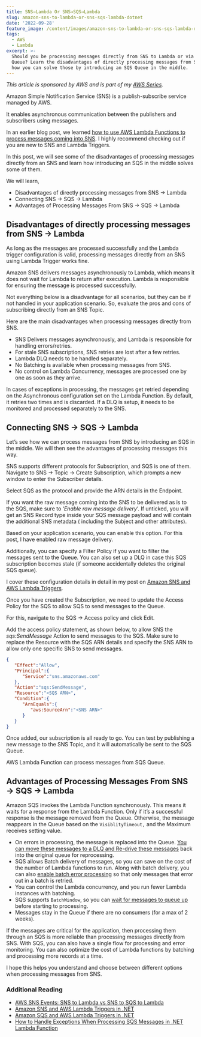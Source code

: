 ```yaml
---
title: SNS→Lambda Or SNS→SQS→Lambda
slug: amazon-sns-to-lambda-or-sns-sqs-lambda-dotnet
date: '2022-09-28'
feature_image: /content/images/amazon-sns-to-lambda-or-sns-sqs-lambda-dotnet.jpg
tags:
  - AWS
  - Lambda
excerpt: >-
  Should you be processing messages directly from SNS to Lambda or via an SQS
  Queue? Learn the disadvantages of directly processing messages from SNS and
  how you can solve those by introducing an SQS Queue in the middle.
---
```

_This article is sponsored by AWS and is part of my [AWS Series](/blog/tag/aws/)._

Amazon Simple Notification Service (SNS) is a publish-subscribe service managed by AWS.

It enables asynchronous communication between the publishers and subscribers using messages.

<EmbedCard src="https://www.youtube.com/embed/pBo2YLuPvCk" />

In an earlier blog post, we learned [how to use AWS Lambda Functions to process messages coming into SNS](/blog/amazon-sns-lambda-trigger-dotnet/). I highly recommend checking out if you are new to SNS and Lambda Triggers.

In this post, we will see some of the disadvantages of processing messages directly from an SNS and learn how introducing an SQS in the middle solves some of them.

We will learn,

-   Disadvantages of directly processing messages from SNS → Lambda
-   Connecting SNS → SQS → Lambda
-   Advantages of Processing Messages From SNS → SQS → Lambda

## Disadvantages of directly processing messages from SNS → Lambda

As long as the messages are processed successfully and the Lambda trigger configuration is valid, processing messages directly from an SNS using Lambda Trigger works fine.

Amazon SNS delivers messages asynchronously to Lambda, which means it does not wait for Lambda to return after execution. Lambda is responsible for ensuring the message is processed successfully.

<BookmarkCard href="/blog/amazon-sns-lambda-trigger-dotnet" title="Amazon SNS and AWS Lambda Triggers in .NET" description="Learn how to process SNS messages from AWS Lambda Function. We will learn how to set up and trigger a .NET Lambda Function using SNS, understand scaling and lambda concurrency and how to handle exceptions when processing messages." icon="/favicon.ico" />

Not everything below is a disadvantage for all scenarios, but they can be if not handled in your application scenario. So, evaluate the pros and cons of subscribing directly from an SNS Topic.

Here are the main disadvantages when processing messages directly from SNS.

-   SNS Delivers messages asynchronously, and Lambda is responsible for handling errors/retries.
-   For stale SNS subscriptions, SNS retries are lost after a few retries.
-   Lambda DLQ needs to be handled separately.
-   No Batching is available when processing messages from SNS.
-   No control on Lambda Concurrency, messages are processed one by one as soon as they arrive.

In cases of exceptions in processing, the messages get retried depending on the Asynchronous configuration set on the Lambda Function. By default, it retries two times and is discarded. If a DLQ is setup, it needs to be monitored and processed separately to the SNS.

## Connecting SNS → SQS → Lambda

Let’s see how we can process messages from SNS by introducing an SQS in the middle. We will then see the advantages of processing messages this way.

SNS supports different protocols for Subscription, and SQS is one of them. Navigate to SNS → Topic → Create Subscription, which prompts a new window to enter the Subscriber details.

Select SQS as the protocol and provide the ARN details in the Endpoint.

If you want the raw message coming into the SNS to be delivered as is to the SQS, make sure to ‘_Enable raw message delivery_’. If unticked, you will get an SNS Record type inside your SQS message payload and will contain the additional SNS metadata ( including the Subject and other attributes).

Based on your application scenario, you can enable this option. For this post, I have enabled raw message delivery.

<ImageCard src="/content/images/sns-sqs-create-subscription.jpg" alt="Add SQS as the protocol for the SNS Subscription and enter the ARN  details into the Queue. Make sure to enable raw message delivery if you want the message as it is delivered to the Queue." />

Additionally, you can specify a Filter Policy if you want to filter the messages sent to the Queue. You can also set up a DLQ in case this SQS subscription becomes stale (if someone accidentally deletes the original SQS queue).

I cover these configuration details in detail in my post on [Amazon SNS and AWS Lambda Triggers](/blog/amazon-sns-lambda-trigger-dotnet/).

Once you have created the Subscription, we need to update the Access Policy for the SQS to allow SQS to send messages to the Queue.

For this, navigate to the SQS → Access policy and click Edit.

<ImageCard src="/content/images/sns-sqs-access-policy.jpg" alt="Edit the SQS access policy to allow SNS to send messages to the Queue. Make sure to add this when creating a Subscription from SNS → SQS." />

Add the access policy statement, as shown below, to allow SNS the _sqs:SendMessage_ Action to send messages to the SQS. Make sure to replace the Resource with the SQS ARN details and specify the SNS ARN to allow only one specific SNS to send messages.

```json
{
   "Effect":"Allow",
   "Principal":{
      "Service":"sns.amazonaws.com"
   },
   "Action":"sqs:SendMessage",
   "Resource":"<SQS ARN>",
   "Condition":{
      "ArnEquals":{
         "aws:SourceArn":"<SNS ARN>"
      }
   }
}

```

Once added, our subscription is all ready to go. You can test by publishing a new message to the SNS Topic, and it will automatically be sent to the SQS Queue.

AWS Lambda Function can process messages from SQS Queue.

<BookmarkCard href="/blog/amazon-sqs-lambda-trigger-dotnet" title="Amazon SQS and AWS Lambda Triggers in .NET" description="Learn how to process SQS messages from AWS Lambda Function. We will learn how to set up and trigger a .NET Lambda Function using SQS and the various configurations associated." icon="/favicon.ico" />

## Advantages of Processing Messages From SNS → SQS → Lambda

Amazon SQS invokes the Lambda Function synchronously. This means it waits for a response from the Lambda Function. Only if it’s a successful response is the message removed from the Queue. Otherwise, the message reappears in the Queue based on the `VisiblityTimeout,` and the Maximum receives setting value.

-   On errors in processing, the message is replaced into the Queue. [You can move these messages to a DLQ and Re-drive these messages](/blog/amazon-sqs-lambda-trigger-exception-handling-dotnet/) back into the original queue for reprocessing.
-   SQS allows Batch delivery of messages, so you can save on the cost of the number of Lambda functions to run. Along with batch delivery, you can also [enable batch error processing](/blog/amazon-sqs-lambda-trigger-exception-handling-dotnet/) so that only messages that error out in a batch is retried.
-   You can control the Lambda concurrency, and you run fewer Lambda instances with batching.
-   SQS supports `BatchWindow`, so you can [wait for messages to queue up](/blog/amazon-sqs-lambda-trigger-dotnet/) before starting to processing.
-   Messages stay in the Queue if there are no consumers (for a max of 2 weeks).

If the messages are critical for the application, then processing them through an SQS is more reliable than processing messages directly from SNS. With SQS, you can also have a single flow for processing and error monitoring. You can also optimize the cost of Lambda functions by batching and processing more records at a time.

I hope this helps you understand and choose between different options when processing messages from SNS.

### Additional Reading

-   [AWS SNS Events: SNS to Lambda vs SNS to SQS to Lambda](https://aws.plainenglish.io/aws-sns-to-lambda-vs-sns-to-sqs-to-lambda-788d4cc96f34)
-   [Amazon SNS and AWS Lambda Triggers in .NET](/blog/amazon-sns-lambda-trigger-dotnet/)
-   [Amazon SQS and AWS Lambda Triggers in .NET](/blog/amazon-sqs-lambda-trigger-dotnet/)
-   [How to Handle Exceptions When Processing SQS Messages in .NET Lambda Function](/blog/amazon-sqs-lambda-trigger-exception-handling-dotnet/)
